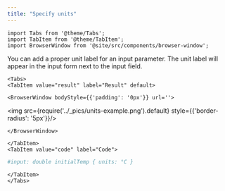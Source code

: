```yaml
---
title: "Specify units"
---
```


```mdx-code-block
import Tabs from '@theme/Tabs';
import TabItem from '@theme/TabItem';
import BrowserWindow from '@site/src/components/browser-window';
```

You can add a proper unit label for an input parameter.
The unit label will appear in the input form next to the input field.

```mdx-code-block
<Tabs>
<TabItem value="result" label="Result" default>
```

```mdx-code-block
<BrowserWindow bodyStyle={{'padding': '0px'}} url=''>
```

<img src={require('../_pics/units-example.png').default} style={{'border-radius': '5px'}}/>

```mdx-code-block
</BrowserWindow>
```

```mdx-code-block
</TabItem>
<TabItem value="code" label="Code">
```

```python
#input: double initialTemp { units: °С }
```

```mdx-code-block
</TabItem>
</Tabs>
```